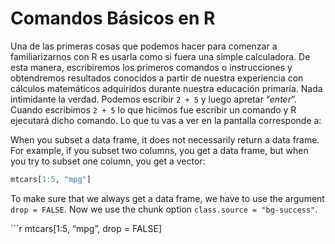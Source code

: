 # Comandos Básicos en R

Una de las primeras cosas que podemos hacer para comenzar a familiarizarnos con R es usarla como si fuera una simple calculadora. De esta manera, escribiremos los primeros comandos o instrucciones y obtendremos resultados conocidos a partir de nuestra experiencia con cálculos matemáticos adquiridos durante nuestra educación primaria. Nada intimidante la verdad. Podemos escribir `2 + 5` y luego apretar “*enter*”. Cuando escribimos `2 + 5` lo que hicimos fue escribir un comando y R ejecutará dicho comando. Lo que tu vas a ver en la pantalla corresponde a: 



When you subset a data frame, it does not necessarily return
a data frame. For example, if you subset two columns, you get
a data frame, but when you try to subset one column, you get
a vector:

```r
mtcars[1:5, "mpg"]
```

To make sure that we always get a data frame, we have to use
the argument `drop = FALSE`. Now we use the chunk option
`class.source = "bg-success"`.

```r
mtcars[1:5, "mpg", drop = FALSE]
